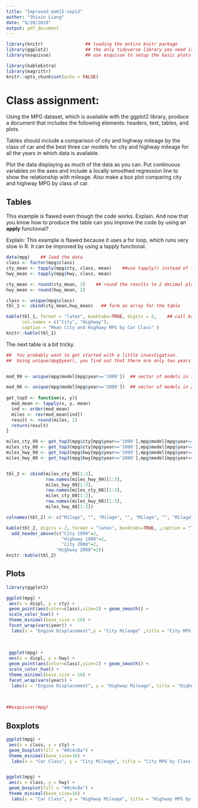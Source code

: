 ```yaml
---
title: "Improved_ma615-sep13"
author: "Shixin Liang"
date: "9/20/2019"
output: pdf_document
---
```


```r
library(knitr)                ## loading the entire knitr package
library(ggplot2)              ## the only tidyverse library you need is ggplot2
library(esquisse)             ## use esquisse to setup the basic plots

library(kableExtra)
library(magrittr)
knitr::opts_chunk$set(echo = FALSE)
```

# Class assignment:

Using the MPG dataset, which is available with the ggplot2 library, produce a document that includes the following elements: headers, text, tables, and plots.  

Tables should include a comparison of city and highway mileage by the class of car and the best three car models for city and highway mileage for all the years in which data is available.  

Plot the data displaying as much of the data as you can. Put continuous variables on the axes and include a locally smoothed regression line to show the relationship with mileage.  Also make a box plot comparing city and highway MPG by class of car.  


## Tables

This example is flawed even though the code works.  Explain.
And now that you know how to produce the table can you improve the code 
by using an **apply** functional?

Explain: This example is flawed because it uses a for loop, which runs very slow in R. It can be improved by using a tapply functional. 

```r
  

data(mpg)    ## load the data
class <- factor(mpg$class)
cty_mean <- tapply(mpg$cty, class, mean)    ##use tapply() instead of for loop
hwy_mean <- tapply(mpg$hwy, class, mean)

cty_mean <- round(cty_mean, 2)    ## round the results to 2 decimal pla
hwy_mean <- round(hwy_mean, 2)

class <- unique(mpg$class) 
tbl_1 <- cbind(cty_mean,hwy_mean)   ## form an array for the table

kable(tbl_1, format = "latex", booktabs=TRUE, digits = 2,    ## call kable to make the table
      col.names = c("City", "Highway"), 
      caption = "Mean City and Highway MPG by Car Class" )     
knitr::kable(tbl_1)
```

The next table is a bit tricky. 

```r
  

##  You probably want to get started with a little investigation. 
##  Using unique(mpg$year), you find out that there are only two years - 1999, 2008.


mod_99 <- unique(mpg$model[mpg$year=='1999'])  ## vector of models in 1999

mod_08 <- unique(mpg$model[mpg$year=='2008'])  ## vector of models in 2008
 
get_top3 <- function(x, y){
  mod_mean <- tapply(x, y, mean) 
  ind <- order(mod_mean)
  miles <- rev(mod_mean[ind])
  result <- round(miles, 2)
  return(result)
}

miles_cty_99 <- get_top3(mpg$cty[mpg$year=='1999'],mpg$model[mpg$year=='1999'])
miles_cty_08 <- get_top3(mpg$cty[mpg$year=='2008'],mpg$model[mpg$year=='2008'])
miles_hwy_99 <- get_top3(mpg$hwy[mpg$year=='1999'],mpg$model[mpg$year=='1999'])
miles_hwy_08 <- get_top3(mpg$hwy[mpg$year=='2008'],mpg$model[mpg$year=='2008'])


tbl_2 <- cbind(miles_cty_99[1:3],
               row.names(miles_hwy_99)[1:3],
               miles_hwy_99[1:3],
               row.names(miles_cty_08)[1:3],
               miles_cty_08[1:3],
               row.names(miles_hwy_08)[1:3],
               miles_hwy_08[1:3])

colnames(tbl_2) <- c("Milage", "", "Milage", "", "Milage", "", "Milage")

kable(tbl_2, digits = 2, format = "latex", booktabs=TRUE, ,caption = "Top 3 MPG Performing Cars: 1999, 2008") %>% kable_styling() %>%
  add_header_above(c("City 1999"=2, 
                     "Highway 1999"=2,
                     "City 2008"=2,
                   "Highway 2008"=2))
knitr::kable(tbl_2)
```


## Plots

```r
  

library(ggplot2)

ggplot(mpg) +
 aes(x = displ, y = cty) +
 geom_point(aes(color=class),size=2) + geom_smooth() +
 scale_color_hue() +
 theme_minimal(base_size = 16) +
 facet_wrap(vars(year)) + 
  labs(x = "Engine Displacement",y = "City Mileage" ,title = "City MPG by Class of Car: 1999, 2008")
 
 
 
 ggplot(mpg) +
 aes(x = displ, y = hwy) +
 geom_point(aes(color=class),size=2) + geom_smooth() +
 scale_color_hue() +
 theme_minimal(base_size = 16) +
 facet_wrap(vars(year)) + 
  labs(x = "Engine Displacement", y = "Highway Mileage", title = "Highway MPG by Class of Car: 1999, 2008")
 
 

##esquisser(mpg)

```

## Boxplots

```r



ggplot(mpg) +
 aes(x = class, y = cty) +
 geom_boxplot(fill = "#0c4c8a") +
 theme_minimal(base_size=16) +
  labs(x = "Car Class", y = "City Mileage", title = "City MPG by Class of Car: 1999, 2008")


ggplot(mpg) +
 aes(x = class, y = hwy) +
 geom_boxplot(fill = "#0c4c8a") +
 theme_minimal(base_size=16) +
  labs(x = "Car Class", y = "Highway Mileage", title = "Highway MPG by Class of Car: 1999, 2008")





```



